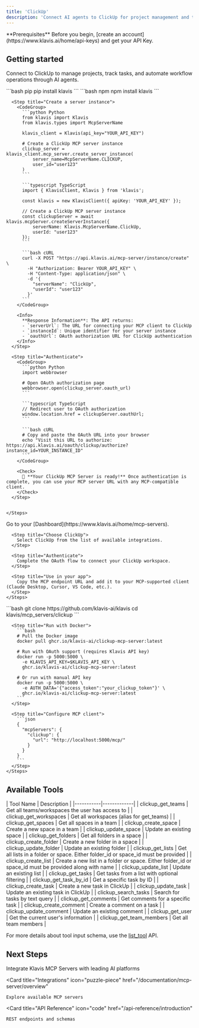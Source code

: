 ```yaml
---
title: 'ClickUp'
description: 'Connect AI agents to ClickUp for project management and task tracking'
---
```


<Info>
  **Prerequisites**
  Before you begin, [create an account](https://www.klavis.ai/home/api-keys) and get your API Key.
</Info>

## Getting started

Connect to ClickUp to manage projects, track tasks, and automate workflow operations through AI agents.

<Tabs>
  <Tab title="API">
    <Steps>
      <Step title="Install the SDKs (optional)">
        <CodeGroup>
          ```bash pip
          pip install klavis
          ```
          ```bash npm
          npm install klavis
          ```
        </CodeGroup>
      </Step>
      
      <Step title="Create a server instance">
        <CodeGroup>
          ```python Python
          from klavis import Klavis
          from klavis.types import McpServerName
          
          klavis_client = Klavis(api_key="YOUR_API_KEY")
          
          # Create a ClickUp MCP server instance
          clickup_server = klavis_client.mcp_server.create_server_instance(
              server_name=McpServerName.CLICKUP,
              user_id="user123"
          )
          ```
          
          ```typescript TypeScript
          import { KlavisClient, Klavis } from 'klavis';
          
          const klavis = new KlavisClient({ apiKey: 'YOUR_API_KEY' });
          
          // Create a ClickUp MCP server instance
          const clickupServer = await klavis.mcpServer.createServerInstance({
              serverName: Klavis.McpServerName.ClickUp,
              userId: "user123"
          });
          ```
          
          ```bash cURL
          curl -X POST "https://api.klavis.ai/mcp-server/instance/create" \
            -H "Authorization: Bearer YOUR_API_KEY" \
            -H "Content-Type: application/json" \
            -d '{
              "serverName": "ClickUp",
              "userId": "user123"
            }'
          ```
        </CodeGroup>
        
        <Info>
          **Response Information**: The API returns:
          - `serverUrl`: The URL for connecting your MCP client to ClickUp
          - `instanceId`: Unique identifier for your server instance
          - `oauthUrl`: OAuth authorization URL for ClickUp authentication
        </Info>
      </Step>
      
      <Step title="Authenticate">
        <CodeGroup>
          ```python Python
          import webbrowser
          
          # Open OAuth authorization page
          webbrowser.open(clickup_server.oauth_url)
          ```
          
          ```typescript TypeScript
          // Redirect user to OAuth authorization
          window.location.href = clickupServer.oauthUrl;
          ```
          
          ```bash cURL
          # Copy and paste the OAuth URL into your browser
          echo "Visit this URL to authorize: https://api.klavis.ai/oauth/clickup/authorize?instance_id=YOUR_INSTANCE_ID"
          ```
        </CodeGroup>
        
        <Check>
          🎉 **Your ClickUp MCP Server is ready!** Once authentication is complete, you can use your MCP server URL with any MCP-compatible client.
        </Check>
      </Step>
      

    </Steps>
  </Tab>
  
  <Tab title="UI">
    <Steps>
      <Step title="Open Dashboard">
        Go to your [Dashboard](https://www.klavis.ai/home/mcp-servers).
      </Step>
      
      <Step title="Choose ClickUp">
        Select ClickUp from the list of available integrations.
      </Step>
      
      <Step title="Authenticate">
        Complete the OAuth flow to connect your ClickUp workspace.
      </Step>
      
      <Step title="Use in your app">
        Copy the MCP endpoint URL and add it to your MCP-supported client (Claude Desktop, Cursor, VS Code, etc.).
      </Step>
    </Steps>
  </Tab>
  
  <Tab title="Open Source">
    <Steps>
      <Step title="Clone repository (for developers to build from source)">
        ```bash
        git clone https://github.com/klavis-ai/klavis
        cd klavis/mcp_servers/clickup
        ```
      </Step>
      
      <Step title="Run with Docker">
        ```bash
        # Pull the Docker image
        docker pull ghcr.io/klavis-ai/clickup-mcp-server:latest
        
        # Run with OAuth support (requires Klavis API key)
        docker run -p 5000:5000 \
          -e KLAVIS_API_KEY=$KLAVIS_API_KEY \
          ghcr.io/klavis-ai/clickup-mcp-server:latest
        
        # Or run with manual API key
        docker run -p 5000:5000 \
          -e AUTH_DATA='{"access_token":"your_clickup_token"}' \
          ghcr.io/klavis-ai/clickup-mcp-server:latest
        ```
      </Step>
      
      <Step title="Configure MCP client">
        ```json
        {
          "mcpServers": {
            "clickup": {
              "url": "http://localhost:5000/mcp/"
            }
          }
        }
        ```
      </Step>
    </Steps>
  </Tab>
</Tabs>

## Available Tools

<Accordion title="Tools Information">
| Tool Name | Description |
|-----------|-------------|
| clickup_get_teams | Get all teams/workspaces the user has access to |
| clickup_get_workspaces | Get all workspaces (alias for get_teams) |
| clickup_get_spaces | Get all spaces in a team |
| clickup_create_space | Create a new space in a team |
| clickup_update_space | Update an existing space |
| clickup_get_folders | Get all folders in a space |
| clickup_create_folder | Create a new folder in a space |
| clickup_update_folder | Update an existing folder |
| clickup_get_lists | Get all lists in a folder or space. Either folder_id or space_id must be provided |
| clickup_create_list | Create a new list in a folder or space. Either folder_id or space_id must be provided along with name |
| clickup_update_list | Update an existing list |
| clickup_get_tasks | Get tasks from a list with optional filtering |
| clickup_get_task_by_id | Get a specific task by ID |
| clickup_create_task | Create a new task in ClickUp |
| clickup_update_task | Update an existing task in ClickUp |
| clickup_search_tasks | Search for tasks by text query |
| clickup_get_comments | Get comments for a specific task |
| clickup_create_comment | Create a comment on a task |
| clickup_update_comment | Update an existing comment |
| clickup_get_user | Get the current user's information |
| clickup_get_team_members | Get all team members |
</Accordion>

<Note>For more details about tool input schema, use the [list_tool](https://docs.klavis.ai/api-reference/mcp-server/list-tools) API.</Note>

## Next Steps

<CardGroup>
  <Card
    title="AI Platform Integrations"
    icon="robot"
    href="/documentation/ai-platform-integration/overview"
  >
    Integrate Klavis MCP Servers with leading AI platforms
  </Card>
  
  <Card
    title="Integrations"
    icon="puzzle-piece"
    href="/documentation/mcp-server/overview"
  >
    Explore available MCP servers
  </Card>
  
  <Card
    title="API Reference"
    icon="code"
    href="/api-reference/introduction"
  >
    REST endpoints and schemas
  </Card>
</CardGroup> 